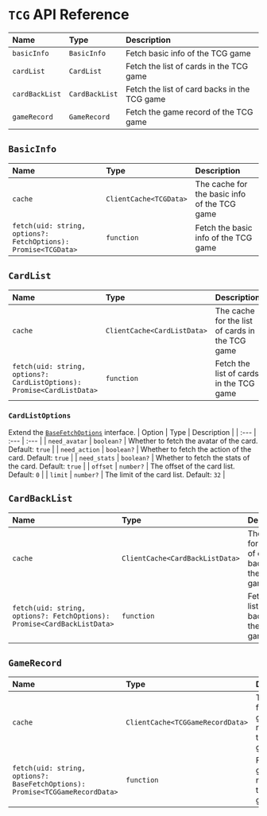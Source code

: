 # `TCG` API Reference

| Name           | Type           | Description                                  |
| :------------- | :------------- | :------------------------------------------- |
| `basicInfo`    | `BasicInfo`    | Fetch basic info of the TCG game             |
| `cardList`     | `CardList`     | Fetch the list of cards in the TCG game      |
| `cardBackList` | `CardBackList` | Fetch the list of card backs in the TCG game |
| `gameRecord`   | `GameRecord`   | Fetch the game record of the TCG game        |

## `BasicInfo`

| Name                                                           | Type                   | Description                                  |
| :------------------------------------------------------------- | :--------------------- | :------------------------------------------- |
| `cache`                                                        | `ClientCache<TCGData>` | The cache for the basic info of the TCG game |
| `fetch(uid: string, options?: FetchOptions): Promise<TCGData>` | `function`             | Fetch the basic info of the TCG game         |

## `CardList`

| Name                                                                   | Type                        | Description                                     |
| :--------------------------------------------------------------------- | :-------------------------- | :---------------------------------------------- |
| `cache`                                                                | `ClientCache<CardListData>` | The cache for the list of cards in the TCG game |
| `fetch(uid: string, options?: CardListOptions): Promise<CardListData>` | `function`                  | Fetch the list of cards in the TCG game         |

### `CardListOptions`

Extend the [`BaseFetchOptions`](/api_reference/routes/base) interface.
| Option | Type | Description |
| :--- | :--- | :--- |
| `need_avatar` | `boolean?` | Whether to fetch the avatar of the card. Default: `true` |
| `need_action` | `boolean?` | Whether to fetch the action of the card. Default: `true` |
| `need_stats` | `boolean?` | Whether to fetch the stats of the card. Default: `true` |
| `offset` | `number?` | The offset of the card list. Default: `0` |
| `limit` | `number?` | The limit of the card list. Default: `32` |

## `CardBackList`

| Name                                                                    | Type                            | Description                                          |
| :---------------------------------------------------------------------- | :------------------------------ | :--------------------------------------------------- |
| `cache`                                                                 | `ClientCache<CardBackListData>` | The cache for the list of card backs in the TCG game |
| `fetch(uid: string, options?: FetchOptions): Promise<CardBackListData>` | `function`                      | Fetch the list of card backs in the TCG game         |

## `GameRecord`

| Name                                                                         | Type                             | Description                                   |
| :--------------------------------------------------------------------------- | :------------------------------- | :-------------------------------------------- |
| `cache`                                                                      | `ClientCache<TCGGameRecordData>` | The cache for the game record of the TCG game |
| `fetch(uid: string, options?: BaseFetchOptions): Promise<TCGGameRecordData>` | `function`                       | Fetch the game record of the TCG game         |
